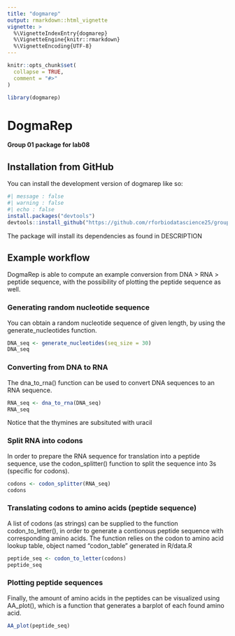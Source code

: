 ```yaml
---
title: "dogmarep"
output: rmarkdown::html_vignette
vignette: >
  %\VignetteIndexEntry{dogmarep}
  %\VignetteEngine{knitr::rmarkdown}
  %\VignetteEncoding{UTF-8}
---
```


```r
knitr::opts_chunk$set(
  collapse = TRUE,
  comment = "#>"
)
```

```r
library(dogmarep)
```

# DogmaRep

**Group 01 package for lab08**

## Installation from GitHub

You can install the development version of dogmarep like so:

```r
#| message : false
#| warning : false
#| echo : false
install.packages("devtools") 
devtools::install_github("https://github.com/rforbiodatascience25/group_01_package")
```

The package will install its dependencies as found in DESCRIPTION

## Example workflow

DogmaRep is able to compute an example conversion from DNA \> RNA \> peptide sequence, with the possibility of plotting the peptide sequence as well.

### Generating random nucleotide sequence

You can obtain a random nucleotide sequence of given length, by using the generate_nucleotides function.

```r
DNA_seq <- generate_nucleotides(seq_size = 30)
DNA_seq
```

### Converting from DNA to RNA

The dna_to_rna() function can be used to convert DNA sequences to an RNA sequence.

```r
RNA_seq <- dna_to_rna(DNA_seq)
RNA_seq
```

Notice that the thymines are subsituted with uracil

### Split RNA into codons

In order to prepare the RNA sequence for translation into a peptide sequence, use the codon_splitter() function to split the sequence into 3s (specific for codons).

```r
codons <- codon_splitter(RNA_seq)
codons
```

### Translating codons to amino acids (peptide sequence)

A list of codons (as strings) can be supplied to the function codon_to_letter(), in order to generate a contionous peptide sequence with corresponding amino acids. The function relies on the codon to amino acid lookup table, object named "codon_table" generated in R/data.R

```r
peptide_seq <- codon_to_letter(codons)
peptide_seq
```

### Plotting peptide sequences

Finally, the amount of amino acids in the peptides can be visualized using AA_plot(), which is a function that generates a barplot of each found amino acid.

```r
AA_plot(peptide_seq)
```
